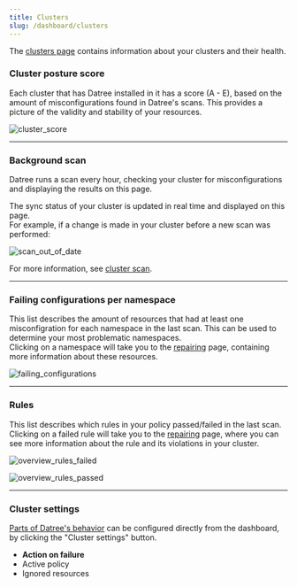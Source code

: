 ```yaml
---
title: Clusters
slug: /dashboard/clusters
---
```


The [clusters page](https://app.datree.io/clusters) contains information about your clusters and their health.

### Cluster posture score

Each cluster that has Datree installed in it has a score (A - E), based on the amount of misconfigurations found in Datree's scans. This provides a picture of the validity and stability of your resources.

![cluster_score](/img/dashboard/overview/cluster-score.png)

---

### Background scan

Datree runs a scan every hour, checking your cluster for misconfigurations and displaying the results on this page.

The sync status of your cluster is updated in real time and displayed on this page.  
For example, if a change is made in your cluster before a new scan was performed:

![scan_out_of_date](/img/dashboard/overview/scan-out-of-date.png)

For more information, see [cluster scan](/configuration/cluster-scan).

---

### Failing configurations per namespace

This list describes the amount of resources that had at least one misconfigration for each namespace in the last scan. This can be used to determine your most problematic namespaces.  
Clicking on a namespace will take you to the [repairing](/dashboard/repairing) page, containing more information about these resources.

![failing_configurations](/img/dashboard/overview/failing-configurations.png)

---

### Rules

This list describes which rules in your policy passed/failed in the last scan.  
Clicking on a failed rule will take you to the [repairing](/dashboard/repairing) page, where you can see more information about the rule and its violations in your cluster.

![overview_rules_failed](/img/dashboard/overview/rules-list-failed.png)

![overview_rules_passed](/img/dashboard/overview/rules-list-passed.png)

---

### Cluster settings

[Parts of Datree's behavior](/configuration/behavior#dashboard-vs-helm-chart-configuration) can be configured directly from the dashboard, by clicking the "Cluster settings" button.

* **Action on failure**
* Active policy
* Ignored resources